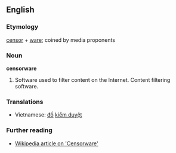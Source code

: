 ==English==

===Etymology===
[[censor]] + [[ware]]; coined by media proponents

===Noun===
'''censorware'''

#Software used to filter content on the Internet.  Content filtering software.

===Translations===
*Vietnamese: [[đồ]] [[kiểm duyệt]]

===Further reading===
*[[w:Censorware|Wikipedia article on 'Censorware']]